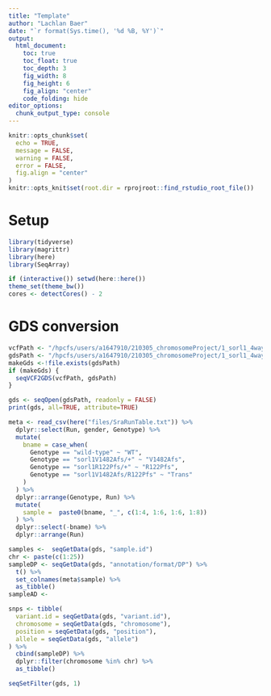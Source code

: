 ```yaml
---
title: "Template"
author: "Lachlan Baer"
date: "`r format(Sys.time(), '%d %B, %Y')`"
output:
  html_document:
    toc: true
    toc_float: true
    toc_depth: 3
    fig_width: 8
    fig_height: 6
    fig_align: "center"
    code_folding: hide
editor_options: 
  chunk_output_type: console
---
```


```r
knitr::opts_chunk$set(
  echo = TRUE,
  message = FALSE,
  warning = FALSE,
  error = FALSE, 
  fig.align = "center"
)
knitr::opts_knit$set(root.dir = rprojroot::find_rstudio_root_file())
```

# Setup 

```r
library(tidyverse)
library(magrittr)
library(here)
library(SeqArray)
```

```r
if (interactive()) setwd(here::here())
theme_set(theme_bw())
cores <- detectCores() - 2
```

# GDS conversion

```r
vcfPath <- "/hpcfs/users/a1647910/210305_chromosomeProject/1_sorl1_4way/12_mergeVcfs/vcf/mergedVcf.vcf.gz"
gdsPath <- "/hpcfs/users/a1647910/210305_chromosomeProject/1_sorl1_4way/12_mergeVcfs/gds/mergedGds.gds"
makeGds <-!file.exists(gdsPath)
if (makeGds) {
  seqVCF2GDS(vcfPath, gdsPath)
}
```

```r
gds <- seqOpen(gdsPath, readonly = FALSE)
print(gds, all=TRUE, attribute=TRUE)
```

```r
meta <- read_csv(here("files/SraRunTable.txt")) %>%
  dplyr::select(Run, gender, Genotype) %>%
  mutate(
    bname = case_when(
      Genotype == "wild-type" ~ "WT",
      Genotype == "sorl1V1482Afs/+" ~ "V1482Afs",
      Genotype == "sorl1R122Pfs/+" ~ "R122Pfs",
      Genotype == "sorl1V1482Afs/R122Pfs" ~ "Trans"
    )
  ) %>%
  dplyr::arrange(Genotype, Run) %>%
  mutate(
    sample =  paste0(bname, "_", c(1:4, 1:6, 1:6, 1:8))
  ) %>%
  dplyr::select(-bname) %>%
  dplyr::arrange(Run)
```

```r
samples <-  seqGetData(gds, "sample.id")
chr <- paste(c(1:25))
sampleDP <- seqGetData(gds, "annotation/format/DP") %>% 
  t() %>% 
  set_colnames(meta$sample) %>% 
  as_tibble()
sampleAD <- 
```

```r
snps <- tibble(
  variant.id = seqGetData(gds, "variant.id"),
  chromosome = seqGetData(gds, "chromosome"),
  position = seqGetData(gds, "position"),
  allele = seqGetData(gds, "allele")
) %>%
  cbind(sampleDP) %>%
  dplyr::filter(chromosome %in% chr) %>%
  as_tibble()
```
```r
seqSetFilter(gds, 1)
```

